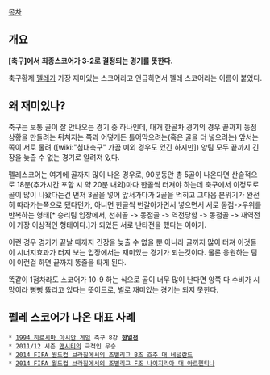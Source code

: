 [[목차]]

== 개요 ==

'''[축구]에서 최종스코어가 3-2로 결정되는 경기를 뜻한다.'''

축구황제 [[펠레]]가 가장 재미있는 스코어라고 언급하면서 펠레 스코어라는 이름이 붙었다.

== 왜 재미있나? ==

축구는 보통 골이 잘 안나오는 경기 중 하나인데, 대개 한골차 경기의 경우 끝까지 동점상황을 만들려는 뒤쳐지는 쪽과 어떻게든 틀어막으려는(혹은 골을 더 넣으려는) 앞서는 쪽이 서로 물려 ([wiki:"침대축구" 가끔 예외 경우도 있긴 하지만]) 양팀 모두 끝까지 긴장을 늦출 수 없는 경기로 알려져 있다.

펠레스코어는 여기에 골까지 많이 나온 경우로, 90분동안 총 5골이 나온다면 산술적으로 18분(추가시간 포함 시 약 20분 내외)마다 한골씩 터져야 하는데 축구에서 이정도로 골이 많이 나왔다는건 먼저 3골을 넣어 앞서가다가 2골을 먹히고 그다음 분위기가 완전히 따라가는쪽으로 됐다던가, 아니면 한골씩 번갈아가면서 넣으면서 서로 동점->우위를 반복하는 형태[* 승리팀 입장에서, 선취골 -> 동점골 -> 역전당함 -> 동점골 -> 재역전이 가장 이상적인 형태이다.]가 되었든 서로 난타전을 했다는 이야기.

이런 경우 경기가 끝날 때까지 긴장을 늦출 수 없을 뿐 아니라 골까지 많이 터져 이것들이 시너지효과가 터져 보는 입장에서는 재미있는 경기가 되는것이다. 물론 응원하는 팀이 이런걸 하면 끝까지 똥줄을 타게 된다.

똑같이 1점차라도 스코어가 10-9 하는 식으로 골이 너무 많이 난다면 양쪽 다 수비가 시망이라 뻥뻥 뚫리고 있다는 뜻이므로, 별로 재미있는 경기는 되지 못한다.

== 펠레 스코어가 나온 대표 사례 ==
 * [[1994 히로시마 아시안 게임]] 축구 8강 '''[[한일전]]'''
 * 2011/12 시즌 [[맨시티]]의 극적인 우승
 * [[2014 FIFA 월드컵 브라질/조별리그 A조, B조#s-2.3|2014 FIFA 월드컵 브라질에서의 조별리그 B조 호주 대 네덜란드]]
 * [[2014 FIFA 월드컵 브라질/조별리그 E조, F조#s-2.5|2014 FIFA 월드컵 브라질에서의 조별리그 F조 나이지리아 대 아르헨티나]]
